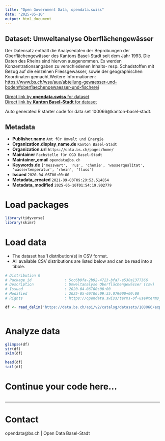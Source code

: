 ```yaml
---
title: "Open Government Data, opendata.swiss"
date: "2025-05-10"
output: html_document
---
```


## Dataset: Umweltanalyse Oberflächengewässer

Der Datensatz enthält die Analysedaten der Beprobungen der Oberflächengewässer des Kantons Basel-Stadt seit dem Jahr 1993. Die Daten des Rheins sind hiervon ausgenommen. Es werden Konzentrationsangaben zu verschiedenen Inhalts- resp. Schadstoffen mit Bezug auf die einzelnen Fliessgewässer, sowie der geographischen Koordinaten gemacht.Weitere Informationen: [https://www.bs.ch/wsu/aue/abteilung-gewaesser-und-boden#oberflaechengewaesser-und-fischerei](https://www.bs.ch/wsu/aue/abteilung-gewaesser-und-boden#oberflaechengewaesser-und-fischerei)

[Direct link by **opendata.swiss** for dataset](https://opendata.swiss/de/dataset/umweltanalyse-oberflachengewasser1)<br>
[Direct link by **Kanton Basel-Stadt** for dataset](https://data.bs.ch/explore/dataset/100066/)

Auto generated R starter code for data set 100066@kanton-basel-stadt.

## Metadata

- **Publisher.name** `Amt für Umwelt und Energie`
- **Organization.display_name.de** `Kanton Basel-Stadt`
- **Organization.url** `https://data.bs.ch/pages/home/`
- **Maintainer** `Fachstelle für OGD Basel-Stadt`
- **Maintainer_email** `opendata@bs.ch`
- **Keywords.de** `['messwert', 'rus', 'chemie', 'wasserqualitat', 'wassertemperatur', 'rhein', 'fluss']`
- **Issued** `2020-04-06T00:00:00`
- **Metadata_created** `2021-09-03T09:20:53.514854`
- **Metadata_modified** `2025-05-10T01:54:19.902779`


# Load packages

```r

library(tidyverse)
library(skimr)

```

# Load data

-   The dataset has 1 distribution(s) in CSV format.
-   All available CSV distributions are listed below and can be read into a tibble.

```r

# Distribution 0
# Package_id               : 5cc6b9fa-2b92-4723-bfa7-e530a1377366
# Description              : Umweltanalyse Oberflächengewässer (csv)
# Issued                   : 2020-04-06T00:00:00
# Modified                 : 2025-05-09T06:09:35.079000+00:00
# Rights                   : https://opendata.swiss/terms-of-use#terms_by

df <- read_delim('https://data.bs.ch/api/v2/catalog/datasets/100066/exports/csv?use_labels=true')



```

# Analyze data

```r

glimpse(df)
str(df)
skim(df)

head(df)
tail(df)

```

# Continue your code here...

```r

```

------------------------------------------------------------------------

# Contact

opendata@bs.ch | Open Data Basel-Stadt
